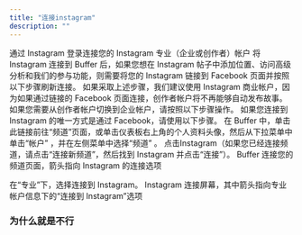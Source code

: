```yaml
---
title: "连接instagram"
description: ""
---
```

通过 Instagram 登录连接您的 Instagram 专业（企业或创作者）帐户
将 Instagram 连接到 Buffer 后，如果您想在 Instagram 帖子中添加位置、访问高级分析和我们的参与功能，则需要将您的 Instagram 链接到 Facebook 页面并按照以下步骤刷新连接。 
如果采取上述步骤，我们建议使用 Instagram 商业帐户，因为如果通过链接的 Facebook 页面连接，创作者帐户将不再能够自动发布故事。 
如果您需要从创作者帐户切换到企业帐户，请按照以下步骤操作。 
如果您连接到 Instagram 的唯一方式是通过 Facebook，请使用以下步骤。
在 Buffer 中，单击此链接前往“频道”页面，或单击仪表板右上角的个人资料头像，然后从下拉菜单中单击“帐户” ，并在左侧菜单中选择“频道” 。
点击Instagram（如果您已经连接频道，请点击“连接新频道”，然后找到 Instagram 并点击“连接”）。
Buffer 连接您的频道页面，箭头指向 Instagram 的连接选项

在“专业”下，选择连接到 Instagram。 
Instagram 连接屏幕，其中箭头指向专业帐户信息下的“连接到 Instagram”选项

### 为什么就是不行
